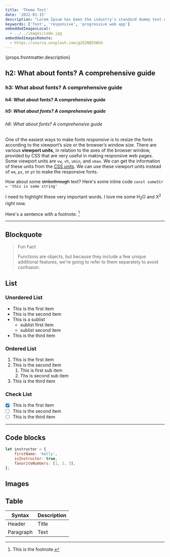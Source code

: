 ```yaml
---
title: 'Theme Test'
date: '2022-01-15'
description: "Lorem Ipsum has been the industry's standard dummy text ever since the 1500s, when an unknown printer took a galley of type and scrambled it to make a type specimen book."
keywords: ['font', 'responsive', 'progressive web app']
embeddedImagesLocal:
  - ../../images/code.jpg
embeddedImagesRemote:
  - https://source.unsplash.com/g2E2NQ5SWSU
---
```



<GatsbyImage alt="working hard with coding challenges" image={getImage(props.remoteImages[0])} />

<p>{props.frontmatter.description}</p>

## h2: What about fonts? A comprehensive guide

### h3: What about fonts? A comprehensive guide

#### h4: What about fonts? A comprehensive guide

##### h5: What about fonts? A comprehensive guide

###### h6: What about fonts? A comprehensive guide

One of the easiest ways to make fonts _responsive_ is to resize the fonts according to the viewport’s size or the browser’s window size. There are various **viewport units**, in relation to the axes of the browser window, provided by CSS that are very useful in making responsive web pages. Some viewport units are `vw`, `vh`, `vmin`, and `vmax`. We can get the information of these units from the [CSS units](https://www.w3schools.com/cssref/css_units.asp). We can use these viewport units instead of `em`, `px`, or `pt` to make the responsive fonts.

How about some ~~strikethrough~~ text? Here's some inline code `const someStr = 'this is some string'`

I need to highlight these <span class="highlight">very important words</span>. I love me some H<sub>2</sub>O and X<sup>2</sup> right now.

Here's a sentence with a footnote. [^1]

---

## Blockquote

> Fun Fact
>
> Functions are objects, but because they include a few unique additional features, we're going to refer to them separately to avoid confusion.

## List

### Unordered List

- This is the first item
- This is the second item
- This is a sublist
  - sublist first item
  - sublist second item
- This is the third item

### Ordered List

1. This is the first item
2. This is the second item
   1. This is first sub item
   2. Ths is second sub item
3. This is the third item

### Check List

- [x] This is the first item
- [ ] This is the second item
- [ ] This is the third item

---

## Code blocks

```javascript
let instructor = {
	firstName: 'kelly',
	isInstructor: true,
	favoriteNumbers: [1, 2, 3],
};
```

## Images

<GatsbyImage alt="working hard with coding challenges" image={getImage(props.remoteImages[0])} />
<GatsbyImage alt="lots of codes" image={getImage(props.localImages[0])} />

## Table

| Syntax    | Description |
| --------- | ----------- |
| Header    | Title       |
| Paragraph | Text        |

[^1]: This is the footnote.
